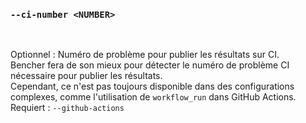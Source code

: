 ### `--ci-number <NUMBER>`

<br />

Optionnel : Numéro de problème pour publier les résultats sur CI.  
Bencher fera de son mieux pour détecter le numéro de problème CI nécessaire pour publier les résultats.  
Cependant, ce n'est pas toujours disponible dans des configurations complexes, comme l'utilisation de `workflow_run` dans GitHub Actions.  
Requiert : `--github-actions`